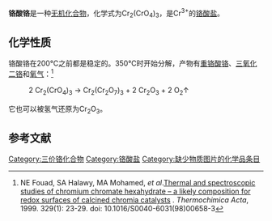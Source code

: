 {{chembox
| Name = 铬酸铬
| NameEn = Chromium(III) chromate
|ImageFile=[[File:2.svg|9px]] [[File:Cr3+.svg|33px]] [[File:3.svg|9px]] [[File:Chromat-Ion2.svg|100px]]
|Section1={{Chembox Identifiers
| CASNo_Ref = {{cascite|correct|??}}
| CASNo = 24613-89-6}}
|Section3={{Chembox Properties
| Formula = Cr<sub>2</sub>(CrO<sub>4</sub>)<sub>3</sub>
| MolarMass = 451.980（无水）<BR>560.076（六水）
| Appearance = 固体
| Solubility = 很小}}}}
'''铬酸铬'''是一种[[无机化合物|无机化合物]]，化学式为Cr<sub>2</sub>(CrO<sub>4</sub>)<sub>3</sub>，是Cr<sup>3+</sup>的[[铬酸盐|铬酸盐]]。

==化学性质==
铬酸铬在200℃之前都是稳定的。350℃时开始分解，产物有[[重铬酸铬|重铬酸铬]]、[[三氧化二铬|三氧化二铬]]和[[氧气|氧气]]：<ref>NE Fouad, SA Halawy, MA Mohamed, ''et al''.[https://www.researchgate.net/profile/Mohamed_Zaki5/publication/236162538_Thermal_and_spectroscopic_studies_of_chromium_chromate_hexahydrate_-A_likely_composition_for_redox_surfaces_of_calcined_chromia_catalysts/links/02e7e516987a25b570000000.pdf Thermal and spectroscopic studies of chromium chromate hexahydrate – a likely composition for redox surfaces of calcined chromia catalysts] {{Wayback|url=https://www.researchgate.net/profile/Mohamed_Zaki5/publication/236162538_Thermal_and_spectroscopic_studies_of_chromium_chromate_hexahydrate_-A_likely_composition_for_redox_surfaces_of_calcined_chromia_catalysts/links/02e7e516987a25b570000000.pdf |date=20190701191101 }}. ''Thermochimica Acta'', 1999. 329(1): 23-29. doi: 10.1016/S0040-6031(98)00658-3</ref>
: 2 Cr<sub>2</sub>(CrO<sub>4</sub>)<sub>3</sub> → Cr<sub>2</sub>(Cr<sub>2</sub>O<sub>7</sub>)<sub>3</sub> + 2 Cr<sub>2</sub>O<sub>3</sub> + 2 O<sub>2</sub>↑
它也可以被氢气还原为Cr<sub>2</sub>O<sub>3</sub>。
==参考文献==
{{reflist}}
{{铬化合物}}
{{铬酸盐}}
[[Category:三价铬化合物|Category:三价铬化合物]]
[[Category:铬酸盐|Category:铬酸盐]]
[[Category:缺少物质图片的化学品条目|Category:缺少物质图片的化学品条目]]